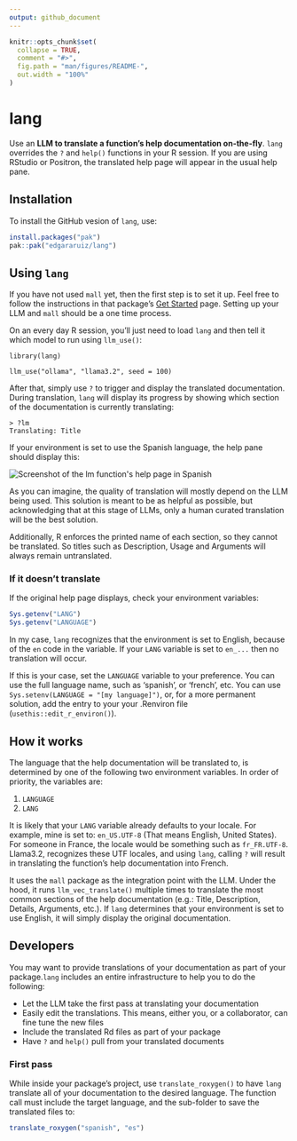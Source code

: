 ```yaml
---
output: github_document
---
```


<!-- README.md is generated from README.Rmd. Please edit that file -->

```r
knitr::opts_chunk$set(
  collapse = TRUE,
  comment = "#>",
  fig.path = "man/figures/README-",
  out.width = "100%"
)
```

# lang

<!-- badges: start -->
<!-- badges: end -->

Use an **LLM to translate a function's help documentation on-the-fly**. `lang` 
overrides the `?` and `help()` functions in your R session. If you are using 
RStudio or Positron, the translated help page will appear in the usual help 
pane.

## Installation

To install the GitHub vesion of `lang`, use:

```r
install.packages("pak")
pak::pak("edgararuiz/lang")
```

## Using `lang`

If you have not used `mall` yet, then the first step is to set it up. Feel free
to follow the instructions in that package's
[Get Started](https://mlverse.github.io/mall/#get-started) page. Setting up
your LLM and `mall` should be a one time process.

On an every day R session, you'll just need to load `lang` and then tell
it which model to run using `llm_use()`: 

```
library(lang)

llm_use("ollama", "llama3.2", seed = 100)
```

After that, simply use `?` to trigger and display the translated documentation.
During translation, `lang` will display its progress by showing which section
of the documentation is currently translating: 

```
> ?lm
Translating: Title
```

If your environment is set to use the Spanish language, the help pane should
display this:

<img src="man/figures/lm-spanish.png" align="center" 
alt="Screenshot of the lm function's help page in Spanish"/>


As you can imagine, the quality of translation will mostly depend on the LLM 
being used. This solution is meant to be as helpful as possible, but 
acknowledging that at this stage of LLMs, only a human curated translation
will be the best solution. 

Additionally, R enforces the printed name of each section, so they cannot be
translated. So titles such as Description, Usage and Arguments will always
remain untranslated. 

### If it doesn't translate

If the original help page displays, check your environment variables:

```r
Sys.getenv("LANG")
Sys.getenv("LANGUAGE")
```

In my case, `lang` recognizes that the environment is set to English, because
of the `en` code in the variable. If your `LANG` variable is set to `en_...` 
then no translation will occur.

If this is your case, set the `LANGUAGE` variable to your preference. You can
use the full language name, such as 'spanish', or 'french', etc.  You can use
`Sys.setenv(LANGUAGE = "[my language]")`, or, for a more permanent solution, 
add the entry to your your .Renviron file (`usethis::edit_r_environ()`). 


## How it works

The language that the help documentation will be translated to, is determined by
one of the following two environment variables. In order of priority, the 
variables are:

1. `LANGUAGE`
1. `LANG`

It is likely that your `LANG` variable  already defaults to your locale. 
For example, mine is set to: `en_US.UTF-8` (That means English, United States). 
For someone in France, the locale would be  something such as `fr_FR.UTF-8`. 
Llama3.2, recognizes these UTF locales, and using `lang`, calling `?` will 
result in translating the function's help documentation into French. 

It uses the `mall` package as the integration point with the LLM. Under the hood,
it runs `llm_vec_translate()` multiple times to translate the most common 
sections of the help documentation (e.g.: Title, Description, Details,
Arguments, etc.).  If `lang` determines that your environment is set to use 
English, it will simply display the original documentation. 

## Developers

You may want to provide translations of your documentation as part of your 
package.`lang` includes an entire infrastructure to help you to do the following:

- Let the LLM take the first pass at translating your documentation
- Easily edit the translations. This means, either you, or a collaborator, can 
fine tune the new files
- Include the translated Rd files as part of your package
- Have `?` and `help()` pull from your translated documents 

### First pass

While inside your package's project, use `translate_roxygen()` to have `lang`
translate all of your documentation to the desired language. The function call
must include the target language, and the sub-folder to save the translated
files to:

```r
translate_roxygen("spanish", "es")
```







